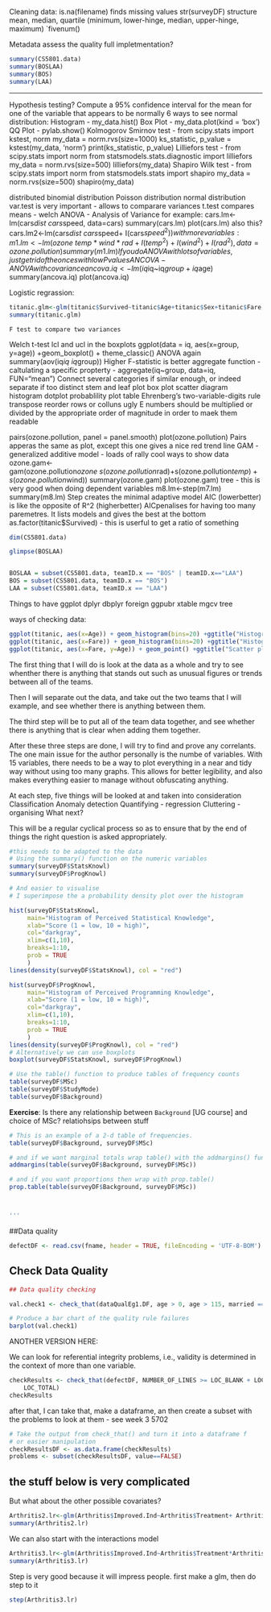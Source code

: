 Cleaning data:
is.na(filename)
finds missing values
str(surveyDF)
structure
mean, median, quartile
(minimum, lower-hinge, median, upper-hinge, maximum) `fivenum()

Metadata
assess the quality
full impletmentation?


```r

summary(CS5801.data)
summary(BOSLAA)
summary(BOS)
summary(LAA)

```


----


Hypothesis testing?
Compute a 95% confidence interval for the mean for one of the variable that appears to be normally
6 ways to see  normal distribution:
Histogram - my_data.hist()
Box Plot - my_data.plot(kind = 'box')
QQ Plot - pylab.show()
Kolmogorov Smirnov test - from scipy.stats import kstest, norm
my_data = norm.rvs(size=1000)
ks_statistic, p_value = kstest(my_data, 'norm')
print(ks_statistic, p_value)
Lilliefors test - from scipy.stats import norm
from statsmodels.stats.diagnostic import lilliefors
my_data = norm.rvs(size=500)
lilliefors(my_data)
Shapiro Wilk test - from scipy.stats import norm
from statsmodels.stats import shapiro
my_data = norm.rvs(size=500)
shapiro(my_data)

distributed 
binomial distribution
Poisson distribution
normal distribution
var.test is very important - allows to comparare variances
t.test compares means - welch
ANOVA - Analysis of Variance 
for example: 
cars.lm<-lm(cars$dist~cars$speed, data=cars)
summary(cars.lm)
plot(cars.lm)
also this?cars.lm2<-lm(cars$dist~cars$speed+ I(cars$speed^2))
with more variables:
m1.lm<-lm(ozone~temp*wind*rad+I(temp^2)+ I(wind^2)+ I(rad^2), data=ozone.pollution )
summary(m1.lm)
If you do ANOVA with lots of variables, just get rid of the onces with low P values
ANCOVA - ANOVA with covariance
ancova.iq<-lm(iq$iq~iq$group+iq$age)
summary(ancova.iq)
plot(ancova.iq)

Logistic regrassion:
```r
titanic.glm<-glm(titanic$Survived~titanic$Age+titanic$Sex+titanic$Fare, family = "binomial")
summary(titanic.glm)
```

	F test to compare two variances
 Welch t-test
 lcl and ucl in the boxplots
 ggplot(data = iq, aes(x=group, y=age)) +geom_boxplot() + theme_classic()
 ANOVA again summary(aov(iq$iq~iq$group))
 Higher F-statistic is better
 aggregate function - caltulating a specific propterty 
 - aggregate(iq~group, data=iq, FUN="mean")
 Connect several categories if similar enough, or indeed separate if too distinct
 stem and leaf plot
box plot
scatter diagram
histogram
dotplot
probablility plot
table
Ehrenberg's two-variable-digits rule
 transpose
reorder rows or colluns
ugly E numbers should be multiplied or divided by the appropriate order of magnitude in order to maek them readable

pairs(ozone.pollution, panel = panel.smooth)
plot(ozone.pollution)
Pairs apperas the same as plot, except this one gives a nice red trend line
GAM - generalized additive model - loads of rally cool ways to show data
ozone.gam<-gam(ozone.pollution$ozone~s(ozone.pollution$rad)+s(ozone.pollution$temp)+s(ozone.pollution$wind))
summary(ozone.gam)
plot(ozone.gam)
tree - this is very good when doing dependent variables
m8.lm<-step(m7.lm)
summary(m8.lm)
Step creates the minimal adaptive model
AIC (lowerbetter) is like the opposite of R^2 (higherbetter)
AICpenalises for having too many paremetres. It lists models and gives the best at the bottom
as.factor(titanic$Survived) - this is userful to get a ratio of something
```r

dim(CS5801.data)

glimpse(BOSLAA)


BOSLAA = subset(CS5801.data, teamID.x == "BOS" | teamID.x=="LAA")
BOS = subset(CS5801.data, teamID.x == "BOS")
LAA = subset(CS5801.data, teamID.x == "LAA")


```

Things to have
ggplot
dplyr
dbplyr
foreign
ggpubr
xtable
mgcv
tree

ways of checking data:
```r
ggplot(titanic, aes(x=Age)) + geom_histogram(bins=20) +ggtitle("Histogram for Age of Passenger")
ggplot(titanic, aes(x=Fare)) + geom_histogram(bins=20) +ggtitle("Histogram for Fare Passenger")
ggplot(titanic, aes(x=Fare, y=Age)) + geom_point() +ggtitle("Scatter plot of Age and Fare")

```


The first thing that I will do is look at the data as a whole and try to see whenther there is anything that stands out such as unusual figures or trends between all of the teams.

Then I will separate out the data, and take out the two teams that I will example, and see whether there is anything between them.

The third step will be to put all of the team data together, and see whether there is anything that is clear when adding them together.

After these three steps are done, I will try to find and prove any correlants.
The one main issue for the author personally is the numbe of variables. With 15 variables, there needs to be a way to plot everything in a near and tidy way without using too many graphs.
This allows for better legibility, and also makes everything easier to manage without obfuscating anything.

At each step, five things will be looked at and taken into consideration
Classification
Anomaly detection
Quantifying - regression
Cluttering - organising
What next?

This will be a regular cyclical process so as to ensure that by the end of things the right   question is asked appropriately.


```r
#this needs to be adapted to the data
# Using the summary() function on the numeric variables
summary(surveyDF$StatsKnowl)
summary(surveyDF$ProgKnowl)

# And easier to visualise
# I superimpose the a probability density plot over the histogram

hist(surveyDF$StatsKnowl, 
     main="Histogram of Perceived Statistical Knowledge", 
     xlab="Score (1 = low, 10 = high)", 
     col="darkgray",
     xlim=c(1,10),
     breaks=1:10,
     prob = TRUE
     )
lines(density(surveyDF$StatsKnowl), col = "red")  

hist(surveyDF$ProgKnowl, 
     main="Histogram of Perceived Programming Knowledge", 
     xlab="Score (1 = low, 10 = high)", 
     col="darkgray",
     xlim=c(1,10),
     breaks=1:10,
     prob = TRUE
     )
lines(density(surveyDF$ProgKnowl), col = "red")  
# Alternatively we can use boxplots
boxplot(surveyDF$StatsKnowl, surveyDF$ProgKnowl)

# Use the table() function to produce tables of frequency counts
table(surveyDF$MSc)
table(surveyDF$StudyMode)
table(surveyDF$Background)

```

**Exercise**: Is there any relationship between `Background` [UG course] and choice of MSc?
relatiohsips between stuff

```r
# This is an example of a 2-d table of frequencies.
table(surveyDF$Background, surveyDF$MSc)

# and if we want marginal totals wrap table() with the addmargins() function
addmargins(table(surveyDF$Background, surveyDF$MSc)) 

# and if you want proportions then wrap with prop.table()
prop.table(table(surveyDF$Background, surveyDF$MSc))



'''

```

##Data quality

```r
defectDF <- read.csv(fname, header = TRUE, fileEncoding = 'UTF-8-BOM')
```
    

## Check Data Quality

```r
## Data quality checking

val.check1 <- check_that(dataQualEg1.DF, age > 0, age > 115, married == "Y" | married == "N")

# Produce a bar chart of the quality rule failures
barplot(val.check1)
```
ANOTHER VERSION HERE:   

We can look for referential integrity problems, i.e., validity is determined in the context of more than one variable.

```r
checkResults <- check_that(defectDF, NUMBER_OF_LINES >= LOC_BLANK + LOC_COMMENTS + 
    LOC_TOTAL)
checkResults

```
after that, I can take that, make a dataframe, an then create a subset with the problems to look at them - see week 3 5702
```r
# Take the output from check_that() and turn it into a dataframe f
# or easier manipulation
checkResultsDF <- as.data.frame(checkResults)
problems <- subset(checkResultsDF, value==FALSE)
```


## the stuff below is very complicated
But what about the other possible covariates?

```r
Arthritis2.lr<-glm(Arthritis$Improved.Ind~Arthritis$Treatment+ Arthritis$Sex+ Arthritis$Age, family = "binomial")
summary(Arthritis2.lr)
```

We can also start with the interactions model

```r
Arthritis3.lr<-glm(Arthritis$Improved.Ind~Arthritis$Treatment*Arthritis$Sex*Arthritis$Age, family = "binomial")
summary(Arthritis3.lr)
```

Step is very good because it will impress people. first make a glm, then do step to it

```r
step(Arthritis3.lr)
```



